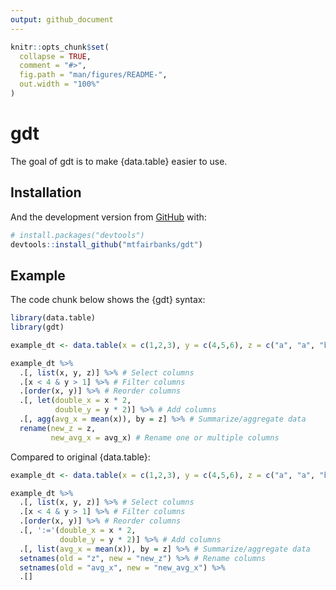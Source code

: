 ```yaml
---
output: github_document
---
```


<!-- README.md is generated from README.Rmd. Please edit that file -->

```r
knitr::opts_chunk$set(
  collapse = TRUE,
  comment = "#>",
  fig.path = "man/figures/README-",
  out.width = "100%"
)
```

# gdt

<!-- badges: start -->
<!-- badges: end -->

The goal of gdt is to make {data.table} easier to use.

## Installation

And the development version from [GitHub](https://github.com/) with:

``` r
# install.packages("devtools")
devtools::install_github("mtfairbanks/gdt")
```
## Example

The code chunk below shows the {gdt} syntax:

```r
library(data.table)
library(gdt)

example_dt <- data.table(x = c(1,2,3), y = c(4,5,6), z = c("a", "a", "b"))

example_dt %>%
  .[, list(x, y, z)] %>% # Select columns
  .[x < 4 & y > 1] %>% # Filter columns
  .[order(x, y)] %>% # Reorder columns
  .[, let(double_x = x * 2,
          double_y = y * 2)] %>% # Add columns
  .[, agg(avg_x = mean(x)), by = z] %>% # Summarize/aggregate data
  rename(new_z = z,
         new_avg_x = avg_x) # Rename one or multiple columns
```

Compared to original {data.table}:

```r
example_dt <- data.table(x = c(1,2,3), y = c(4,5,6), z = c("a", "a", "b"))

example_dt %>%
  .[, list(x, y, z)] %>% # Select columns
  .[x < 4 & y > 1] %>% # Filter columns
  .[order(x, y)] %>% # Reorder columns
  .[, ':='(double_x = x * 2,
           double_y = y * 2)] %>% # Add columns
  .[, list(avg_x = mean(x)), by = z] %>% # Summarize/aggregate data
  setnames(old = "z", new = "new_z") %>% # Rename columns
  setnames(old = "avg_x", new = "new_avg_x") %>%
  .[]
```



